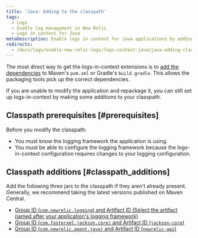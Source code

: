 ```yaml
---
title: 'Java: Adding to the classpath'
tags:
  - Logs
  - Enable log management in New Relic
  - Logs in context for Java
metaDescription: Enable logs in context for Java applications by adding dependencies to Maven and Gradle configuration files.
redirects:
  - /docs/logs/enable-new-relic-logs/logs-context-java/java-adding-classpath
---
```


The most direct way to get the logs-in-context extensions is to [add the dependencies](/docs/logs/enable-logs/logs-context-java/java-configure-java-util-logging#enable-logs-javautil) to Maven's `pom.xml` or Gradle's `build.gradle`. This allows the packaging tools pick up the correct dependencies.

If you are unable to modify the application and repackage it, you can still set up logs-in-context by making some additions to your classpath.

## Classpath prerequisites [#prerequisites]

Before you modify the classpath:

* You must know the logging framework the application is using.
* You must be able to configure the logging framework because the logs-in-context configuration requires changes to your logging configuration.

## Classpath additions [#classpath_additions]

Add the following three jars to the classpath if they aren't already present. Generally, we recommend taking the latest versions published on Maven Central.

* [Group ID (`com.newrelic.logging`) and Artifact ID (Select the artifact named after your application's logging framework)](https://search.maven.org/search?q=g:com.newrelic.logging)
* [Group ID (`com.fasterxml.jackson.core)` and Artifact ID (`jackson-core`)](https://search.maven.org/search?q=g:com.fasterxml.jackson.core%20a:jackson-core)
* [Group ID (`com.newrelic.agent.java)` and Artifact ID (`newrelic-api`)](https://search.maven.org/search?q=g:com.newrelic.agent.java%20a:newrelic-api)
